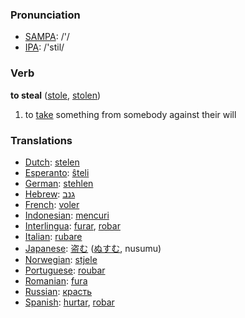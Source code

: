=== Pronunciation ===
*[[w:SAMPA|SAMPA]]: /'/
*[[w:IPA|IPA]]: /'stil/

=== Verb ===

'''to steal''' ([[stole]], [[stolen]])

# to [[take]] something from somebody against their will

=== Translations ===
*[[Dutch]]: [[stelen]]
*[[Esperanto]]: [[ŝteli]]
*[[German]]: [[stehlen]] 
*[[Hebrew]]: [[גנב]]
*[[French]]: [[voler]]
*[[Indonesian]]: [[curi|mencuri]]
*[[Interlingua]]: [[furar]], [[robar]] 
*[[Italian]]: [[rubare]]
*[[Japanese]]: [[盗む]] ([[ぬすむ]], nusumu)
*[[Norwegian]]: [[stjele]]
*[[Portuguese]]: [[roubar]] 
*[[Romanian]]: [[fura]]
*[[Russian]]: [[красть]]
*[[Spanish]]: [[hurtar]], [[robar]]